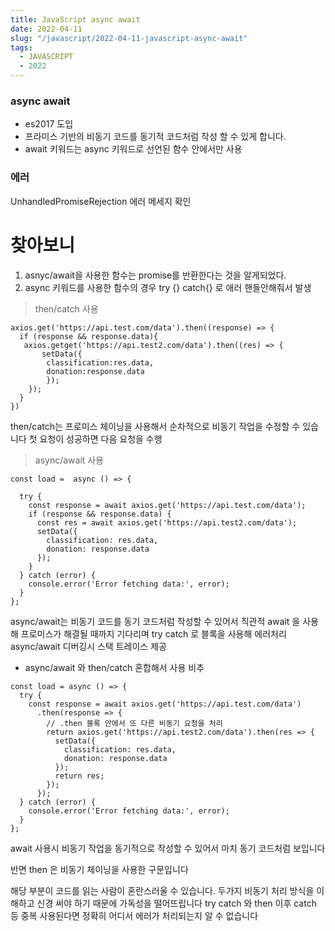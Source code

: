 ```yaml
---
title: JavaScript async await
date: 2022-04-11
slug: "/javascript/2022-04-11-javascript-async-await"
tags:
  - JAVASCRIPT
  - 2022
--- 
```


### async  await
* es2017 도입
* 프라미스 기반의 비동기 코드를 동기적 코드처럼 작성 할 수 있게 합니다.
* await 키워드는 async 키워드로 선언된 함수 안에서만 사용


### 에러

UnhandledPromiseRejection
에러 메세지 확인

# 찾아보니
1. asnyc/await을 사용한 함수는 promise를 반환한다는 것을 알게되었다.
2.  async 키워드를 사용한 함수의 경우
    try {} catch{} 로 애러 핸들안해줘서 발생

> then/catch 사용
```
axios.get('https://api.test.com/data').then((response) => {
  if (response && response.data){
   axios.getget('https://api.test2.com/data').then((res) => {
       setData({
        classification:res.data,
        donation:response.data
        });
    });
  }
})
```

then/catch는 프로미스 체이닝을 사용해서
순차적으로 비동기 작업을 수정할 수 있습니다
첫 요청이 성공하면 다음 요청을 수행


> async/await 사용
```
const load =  async () => {

  try {
    const response = await axios.get('https://api.test.com/data');
    if (response && response.data) {
      const res = await axios.get('https://api.test2.com/data');
      setData({
        classification: res.data,
        donation: response.data
      });
    }
  } catch (error) {
    console.error('Error fetching data:', error);
  }
};
```
async/await는 비동기 코드를 동기 코드처럼 작성할 수 있어서 직관적
await 을 사용해 프로미스가 해결될 때까지 기다리며
try catch 로 블록을 사용해 에러처리
async/await 디버깅시 스택 트레이스 제공

* async/await 와 then/catch 혼합해서 사용 비추
```
const load = async () => {
  try {
    const response = await axios.get('https://api.test.com/data')
      .then(response => {
        // .then 블록 안에서 또 다른 비동기 요청을 처리
        return axios.get('https://api.test2.com/data').then(res => {
          setData({
            classification: res.data,
            donation: response.data
          });
          return res;
        });
      });
  } catch (error) {
    console.error('Error fetching data:', error);
  }
};
```

await 사용시
비동기 작업을 동기적으로 작성할 수 있어서
마치 동기 코드처럼 보입니다

반면 then 은 비동기 체이닝을 사용한 구문입니다

해당 부분이 코드를 읽는 사람이 혼란스러울 수 있습니다.
두가지 비동기 처리 방식을 이해하고 신경 써야 하기 때문에 가독성을 떨어뜨립니다
try catch 와 then 이후 catch 등 중복 사용된다면 정확히 어디서 에러가 처리되는지 알 수 없습니다